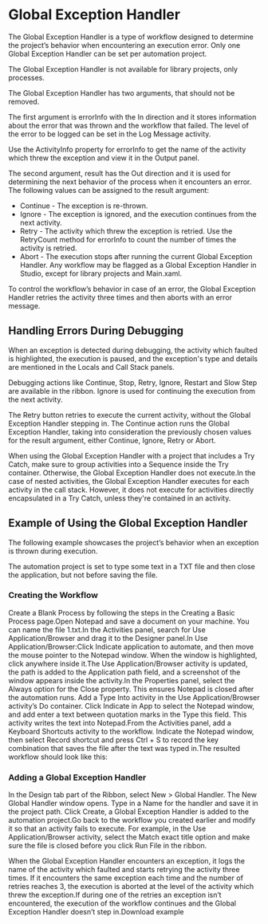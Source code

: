 ﻿# Global Exception Handler

The Global Exception Handler is a type of workflow designed to determine the project’s behavior when encountering an execution error. Only one Global Exception Handler can be set per automation project.

The Global Exception Handler is not available for library projects, only processes.

The Global Exception Handler has two arguments, that should not be removed.

The first argument is errorInfo with the In direction and it stores information about the error that was thrown and the workflow that failed. The level of the error to be logged can be set in the Log Message activity.

Use the ActivityInfo property for errorInfo to get the name of the activity which threw the exception and view it in the Output panel.

The second argument, result has the Out direction and it is used for determining the next behavior of the process when it encounters an error. The following values can be assigned to the result argument:

* Continue - The exception is re-thrown.
* Ignore - The exception is ignored, and the execution continues from the next activity.
* Retry - The activity which threw the
        exception is retried. Use the RetryCount method for errorInfo to count the number of times the activity is retried.
* Abort - The execution stops after running the current Global Exception Handler. Any workflow may be flagged as a
            Global Exception Handler in Studio, except for library projects and
            Main.xaml.

To control the workflow’s behavior in case of an error, the Global Exception Handler retries the activity three times and then aborts with an error message.

## Handling Errors During Debugging

When an exception is detected during debugging, the activity which faulted is highlighted, the execution is paused, and the exception's type and details are mentioned in the Locals and Call Stack panels.

Debugging actions like Continue, Stop, Retry, Ignore, Restart and Slow Step are available in the ribbon. Ignore is used for continuing the execution from the next activity.

The Retry button retries to execute the current activity, without the Global Exception Handler stepping in. The Continue action runs the Global Exception Handler, taking into consideration the previously chosen values for the result argument, either Continue, Ignore, Retry or Abort.

When using the Global Exception Handler with a project that includes a Try Catch, make sure to group activities into a Sequence inside the Try container. Otherwise, the Global Exception Handler does not execute.In the case of nested activities, the Global Exception Handler executes for each activity in the call stack. However, it does not execute for activities directly encapsulated in a Try Catch, unless they're contained in an activity.


## Example of Using the Global Exception Handler

The following example showcases the project’s behavior when an exception is thrown during execution.

The automation project is set to type some text in a TXT file and then close the application, but not before saving the file.


### Creating the Workflow

Create a Blank Process by following the steps in the Creating a Basic Process page.Open Notepad and save a document on your machine. You can name the file 1.txt.In the Activities panel, search for Use Application/Browser and drag it to the Designer panel.In Use Application/Browser:Click Indicate application to automate, and then move the mouse pointer to the Notepad window. When the window is highlighted, click anywhere inside it.The Use Application/Browser activity is updated, the path is added to the Application path field, and a screenshot of the window appears inside the activity.In the Properties panel, select the Always option for the Close property. This ensures Notepad is closed after the automation runs.
Add a Type Into activity in the Use Application/Browser activity’s Do container. Click Indicate in App to select the Notepad window, and add enter a text between quotation marks in the Type this field. This activity writes the text into Notepad.From the Activities panel, add a Keyboard Shortcuts activity to the workflow. Indicate the Notepad window, then select Record shortcut and press Ctrl + S to record the key combination that saves the file after the text was typed in.The resulted workflow should look like this:


### Adding a Global Exception Handler

In the Design tab part of the Ribbon, select New > Global Handler. The New Global Handler window opens. Type in a Name for the handler and save it in the project path. Click Create, a Global Exception Handler is added to the automation project.Go back to the workflow you created earlier and modify it so that an activity fails to execute. For example, in the Use Application/Browser activity, select the Match exact title option and make sure the file is closed before you click Run File in the ribbon.

When the Global Exception Handler encounters an exception, it logs the name of the activity which faulted and starts retrying the activity three times. If it encounters the same exception each time and the number of retries reaches 3, the execution is aborted at the level of the activity which threw the exception.If during one of the retries an exception isn’t encountered, the execution of the workflow continues and the Global Exception Handler doesn’t step in.Download example

